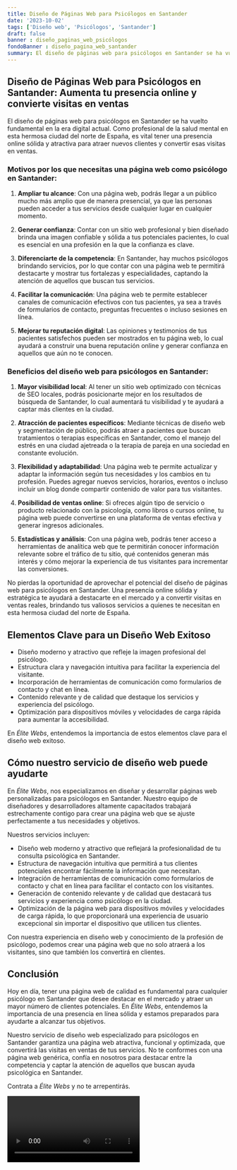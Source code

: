 ```yaml
---
title: Diseño de Páginas Web para Psicólogos en Santander
date: '2023-10-02'
tags: ['Diseño web', 'Psicólogos', 'Santander']
draft: false
banner : diseño_paginas_web_psicólogos
fondoBanner : diseño_pagina_web_santander
summary: El diseño de páginas web para psicólogos en Santander se ha vuelto fundamental en la era digital actual. Como profesional de la salud mental en esta hermosa ciudad del norte de España, es vital tener una presencia online sólida y atractiva para atraer nuevos clientes y convertir esas visitas en ventas. 
---
```


## Diseño de Páginas Web para Psicólogos en Santander: Aumenta tu presencia online y convierte visitas en ventas

El diseño de páginas web para psicólogos en Santander se ha vuelto fundamental en la era digital actual. Como profesional de la salud mental en esta hermosa ciudad del norte de España, es vital tener una presencia online sólida y atractiva para atraer nuevos clientes y convertir esas visitas en ventas. 

### Motivos por los que necesitas una página web como psicólogo en Santander:

1. **Ampliar tu alcance**: Con una página web, podrás llegar a un público mucho más amplio que de manera presencial, ya que las personas pueden acceder a tus servicios desde cualquier lugar en cualquier momento.

2. **Generar confianza**: Contar con un sitio web profesional y bien diseñado brinda una imagen confiable y sólida a tus potenciales pacientes, lo cual es esencial en una profesión en la que la confianza es clave.

3. **Diferenciarte de la competencia**: En Santander, hay muchos psicólogos brindando servicios, por lo que contar con una página web te permitirá destacarte y mostrar tus fortalezas y especialidades, captando la atención de aquellos que buscan tus servicios.

4. **Facilitar la comunicación**: Una página web te permite establecer canales de comunicación efectivos con tus pacientes, ya sea a través de formularios de contacto, preguntas frecuentes o incluso sesiones en línea.

5. **Mejorar tu reputación digital**: Las opiniones y testimonios de tus pacientes satisfechos pueden ser mostrados en tu página web, lo cual ayudará a construir una buena reputación online y generar confianza en aquellos que aún no te conocen.

### Beneficios del diseño web para psicólogos en Santander:

1. **Mayor visibilidad local**: Al tener un sitio web optimizado con técnicas de SEO locales, podrás posicionarte mejor en los resultados de búsqueda de Santander, lo cual aumentará tu visibilidad y te ayudará a captar más clientes en la ciudad.

2. **Atracción de pacientes específicos**: Mediante técnicas de diseño web y segmentación de público, podrás atraer a pacientes que buscan tratamientos o terapias específicas en Santander, como el manejo del estrés en una ciudad ajetreada o la terapia de pareja en una sociedad en constante evolución.

3. **Flexibilidad y adaptabilidad**: Una página web te permite actualizar y adaptar la información según tus necesidades y los cambios en tu profesión. Puedes agregar nuevos servicios, horarios, eventos o incluso incluir un blog donde compartir contenido de valor para tus visitantes.

4. **Posibilidad de ventas online**: Si ofreces algún tipo de servicio o producto relacionado con la psicología, como libros o cursos online, tu página web puede convertirse en una plataforma de ventas efectiva y generar ingresos adicionales.

5. **Estadísticas y análisis**: Con una página web, podrás tener acceso a herramientas de analítica web que te permitirán conocer información relevante sobre el tráfico de tu sitio, qué contenidos generan más interés y cómo mejorar la experiencia de tus visitantes para incrementar las conversiones.

No pierdas la oportunidad de aprovechar el potencial del diseño de páginas web para psicólogos en Santander. Una presencia online sólida y estratégica te ayudará a destacarte en el mercado y a convertir visitas en ventas reales, brindando tus valiosos servicios a quienes te necesitan en esta hermosa ciudad del norte de España.

<GifSeo />

<Cta />

## Elementos Clave para un Diseño Web Exitoso

- Diseño moderno y atractivo que refleje la imagen profesional del psicólogo.
- Estructura clara y navegación intuitiva para facilitar la experiencia del visitante.
- Incorporación de herramientas de comunicación como formularios de contacto y chat en línea.
- Contenido relevante y de calidad que destaque los servicios y experiencia del psicólogo.
- Optimización para dispositivos móviles y velocidades de carga rápida para aumentar la accesibilidad.

En *Élite Webs*, entendemos la importancia de estos elementos clave para el diseño web exitoso. 

## Cómo nuestro servicio de diseño web puede ayudarte

En *Élite Webs*, nos especializamos en diseñar y desarrollar páginas web personalizadas para psicólogos en Santander. Nuestro equipo de diseñadores y desarrolladores altamente capacitados trabajará estrechamente contigo para crear una página web que se ajuste perfectamente a tus necesidades y objetivos.

Nuestros servicios incluyen:

- Diseño web moderno y atractivo que reflejará la profesionalidad de tu consulta psicológica en Santander.
- Estructura de navegación intuitiva que permitirá a tus clientes potenciales encontrar fácilmente la información que necesitan.
- Integración de herramientas de comunicación como formularios de contacto y chat en línea para facilitar el contacto con los visitantes.
- Generación de contenido relevante y de calidad que destacará tus servicios y experiencia como psicólogo en la ciudad.
- Optimización de la página web para dispositivos móviles y velocidades de carga rápida, lo que proporcionará una experiencia de usuario excepcional sin importar el dispositivo que utilicen tus clientes.

Con nuestra experiencia en diseño web y conocimiento de la profesión de psicólogo, podemos crear una página web que no solo atraerá a los visitantes, sino que también los convertirá en clientes. 

## Conclusión

Hoy en día, tener una página web de calidad es fundamental para cualquier psicólogo en Santander que desee destacar en el mercado y atraer un mayor número de clientes potenciales. En *Élite Webs*, entendemos la importancia de una presencia en línea sólida y estamos preparados para ayudarte a alcanzar tus objetivos.

Nuestro servicio de diseño web especializado para psicólogos en Santander garantiza una página web atractiva, funcional y optimizada, que convertirá las visitas en ventas de tus servicios. No te conformes con una página web genérica, confía en nosotros para destacar entre la competencia y captar la atención de aquellos que buscan ayuda psicológica en Santander.

Contrata a *Élite Webs* y no te arrepentirás.

<Video />

<CtaBot job='Psicólogos' city='Santander'/>

<Gmaps query='Santander+españa+maps' />
